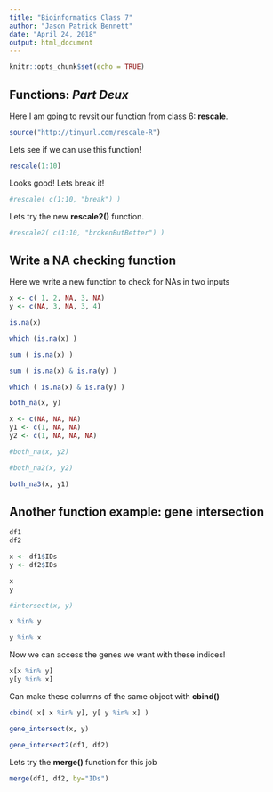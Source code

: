 ```yaml
---
title: "Bioinformatics Class 7"
author: "Jason Patrick Bennett"
date: "April 24, 2018"
output: html_document
---
```


```r
knitr::opts_chunk$set(echo = TRUE)
```

## Functions: *Part Deux*

Here I am going to revsit our function from class 6: **rescale**.

```r
source("http://tinyurl.com/rescale-R")
```

Lets see if we can use this function!

```r
rescale(1:10)
```

Looks good! Lets break it!

```r
#rescale( c(1:10, "break") )
```

Lets try the new **rescale2()** function.

```r
#rescale2( c(1:10, "brokenButBetter") )
```

## Write a NA checking function

Here we write a new function to check for NAs in two inputs

```r
x <- c( 1, 2, NA, 3, NA)
y <- c(NA, 3, NA, 3, 4)
```


```r
is.na(x)
```


```r
which (is.na(x) )
```


```r
sum ( is.na(x) )
```


```r
sum ( is.na(x) & is.na(y) )
```


```r
which ( is.na(x) & is.na(y) )
```


```r
both_na(x, y)
```


```r
x <- c(NA, NA, NA)
y1 <- c(1, NA, NA)
y2 <- c(1, NA, NA, NA)

#both_na(x, y2)
```


```r
#both_na2(x, y2)
```


```r
both_na3(x, y1)
```


## Another function example: gene intersection

```r
df1
df2

x <- df1$IDs
y <- df2$IDs
```


```r
x
y
```


```r
#intersect(x, y)

x %in% y
```


```r
y %in% x
```


Now we can access the genes we want with these indices!


```r
x[x %in% y]
y[y %in% x]
```


Can make these columns of the same object with **cbind()**


```r
cbind( x[ x %in% y], y[ y %in% x] )
```


```r
gene_intersect(x, y)
```


```r
gene_intersect2(df1, df2)
```


Lets try the **merge()** function for this job


```r
merge(df1, df2, by="IDs")
```

